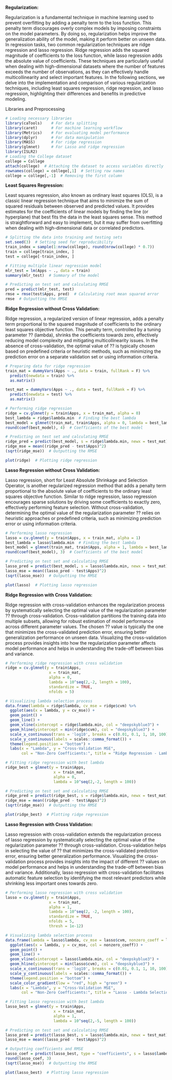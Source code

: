**Regularization:**

Regularization is a fundamental technique in machine learning used to prevent overfitting by adding a penalty term to the loss function. This penalty term discourages overly complex models by imposing constraints on the model parameters. By doing so, regularization helps improve the generalization ability of the model, making it perform better on unseen data. In regression tasks, two common regularization techniques are ridge regression and lasso regression. Ridge regression adds the squared magnitude of coefficients to the loss function, while lasso regression adds the absolute value of coefficients. These techniques are particularly useful when dealing with high-dimensional datasets where the number of features exceeds the number of observations, as they can effectively handle multicollinearity and select important features. In the following sections, we delve into the implementation and comparison of various regularization techniques, including least squares regression, ridge regression, and lasso regression, highlighting their differences and benefits in predictive modeling.

Libraries and Preprocessing

```r
# Loading necessary libraries
library(caTools)    # For data splitting
library(caret)      # For machine learning workflow
library(Metrics)    # For evaluating model performance
library(dplyr)      # For data manipulation
library(MASS)       # For ridge regression
library(glmnet)     # For Lasso and ridge regression
library(ISLR2)
# Loading the College dataset
college = College
attach(college)  # Attaching the dataset to access variables directly
rownames(college) = college[,1]  # Setting row names
college = college[,-1]  # Removing the first column
```

**Least Squares Regression:**

Least squares regression, also known as ordinary least squares (OLS), is a classic linear regression technique that aims to minimize the sum of squared residuals between observed and predicted values. It provides estimates for the coefficients of linear models by finding the line (or hyperplane) that best fits the data in the least squares sense. This method is straightforward and easy to implement, but it may suffer from overfitting when dealing with high-dimensional data or correlated predictors.

```r
# Splitting the data into training and testing sets
set.seed(3)  # Setting seed for reproducibility
train_index = sample(1:nrow(college), round(nrow(college) * 0.7))
train = college[train_index, ]
test = college[-train_index, ]

# Fitting multiple linear regression model
mlr_test = lm(Apps ~ ., data = train)
summary(mlr_test)  # Summary of the model

# Predicting on test set and calculating RMSE
pred = predict(mlr_test, test)
rmse = rmse(test$Apps, pred)  # Calculating root mean squared error
rmse  # Outputting the RMSE
```

**Ridge Regression without Cross Validation:**

Ridge regression, a regularized version of linear regression, adds a penalty term proportional to the squared magnitude of coefficients to the ordinary least squares objective function. This penalty term, controlled by a tuning parameter ?? (lambda), shrinks the coefficients towards zero, effectively reducing model complexity and mitigating multicollinearity issues. In the absence of cross-validation, the optimal value of ?? is typically chosen based on predefined criteria or heuristic methods, such as minimizing the prediction error on a separate validation set or using information criteria.

```r
# Preparing data for ridge regression
train_mat = dummyVars(Apps ~ ., data = train, fullRank = F) %>%
  predict(newdata = train) %>%
  as.matrix()

test_mat = dummyVars(Apps ~ ., data = test, fullRank = F) %>%
  predict(newdata = test) %>%
  as.matrix()

# Performing ridge regression
ridge = cv.glmnet(y = train$Apps, x = train_mat, alpha = 0)
best_lambda = ridge$lambda.min  # Finding the best lambda
best_model = glmnet(train_mat, train$Apps, alpha = 0, lambda = best_lambda)
round(coef(best_model), 4)  # Coefficients of the best model

# Predicting on test set and calculating RMSE
ridge_pred = predict(best_model, s = ridge$lambda.min, newx = test_mat)
ridge_mse = mean((ridge_pred - test$Apps)^2)
(sqrt(ridge_mse))  # Outputting the RMSE

plot(ridge)  # Plotting ridge regression
```

**Lasso Regression without Cross Validation:**

Lasso regression, short for Least Absolute Shrinkage and Selection Operator, is another regularized regression method that adds a penalty term proportional to the absolute value of coefficients to the ordinary least squares objective function. Similar to ridge regression, lasso regression encourages sparse solutions by driving some coefficients to exactly zero, effectively performing feature selection. Without cross-validation, determining the optimal value of the regularization parameter ?? relies on heuristic approaches or predefined criteria, such as minimizing prediction error or using information criteria.

```r
# Performing lasso regression
lasso = cv.glmnet(y = train$Apps, x = train_mat, alpha = 1)
best_lambda = lasso$lambda.min  # Finding the best lambda
best_model = glmnet(train_mat, train$Apps, alpha = 1, lambda = best_lambda)
round(coef(best_model), 3)  # Coefficients of the best model

# Predicting on test set and calculating RMSE
lasso_pred = predict(best_model, s = lasso$lambda.min, newx = test_mat)
lasso_mse = mean((lasso_pred - test$Apps)^2)
(sqrt(lasso_mse))  # Outputting the RMSE

plot(lasso)  # Plotting lasso regression
```

**Ridge Regression with Cross Validation:**

Ridge regression with cross-validation enhances the regularization process by systematically selecting the optimal value of the regularization parameter ?? through cross-validation. Cross-validation partitions the training data into multiple subsets, allowing for robust estimation of model performance across different parameter values. The chosen ?? value is typically the one that minimizes the cross-validated prediction error, ensuring better generalization performance on unseen data. Visualizing the cross-validation process provides insights into how the regularization parameter affects model performance and helps in understanding the trade-off between bias and variance.

```r
# Performing ridge regression with cross validation
ridge = cv.glmnet(y = train$Apps, 
                   x = train_mat, 
                   alpha = 0, 
                   lambda = 10^seq(2,-2, length = 100), 
                   standardize = TRUE, 
                   nfolds = 5)

# Visualizing lambda selection process
data.frame(lambda = ridge$lambda, cv_mse = ridge$cvm) %>%
  ggplot(aes(x = lambda, y = cv_mse)) + 
  geom_point() + 
  geom_line() + 
  geom_vline(xintercept = ridge$lambda.min, col = "deepskyblue3") +
  geom_hline(yintercept = min(ridge$cvm), col = "deepskyblue3") +
  scale_x_continuous(trans = 'log10', breaks = c(0.01, 0.1, 1, 10, 100), labels = c(0.01, 0.1, 1, 10, 100)) + 
  scale_y_continuous(labels = scales::comma_format()) + 
  theme(legend.position = "bottom") + 
  labs(x = "Lambda", y = "Cross-Validation MSE", 
       col = "Non-Zero Coefficients:", title = "Ridge Regression - Lambda Selection (Using 5-Fold Cross-Validation)")

# Fitting ridge regression with best lambda
ridge_best = glmnet(y = train$Apps,
                     x = train_mat,
                     alpha = 0, 
                     lambda = 10^seq(2,-2, length = 100))

# Predicting on test set and calculating RMSE
ridge_pred = predict(ridge_best, s = ridge$lambda.min, newx = test_mat)
ridge_mse = mean((ridge_pred - test$Apps)^2)
(sqrt(ridge_mse))  # Outputting the RMSE

plot(ridge_best)  # Plotting ridge regression
```

**Lasso Regression with Cross Validation:**

Lasso regression with cross-validation extends the regularization process of lasso regression by systematically selecting the optimal value of the regularization parameter ?? through cross-validation. Cross-validation helps in selecting the value of ?? that minimizes the cross-validated prediction error, ensuring better generalization performance. Visualizing the cross-validation process provides insights into the impact of different ?? values on model performance and helps in understanding the trade-off between bias and variance. Additionally, lasso regression with cross-validation facilitates automatic feature selection by identifying the most relevant predictors while shrinking less important ones towards zero.

```r
# Performing lasso regression with cross validation
lasso = cv.glmnet(y = train$Apps, 
                   x = train_mat, 
                   alpha = 1, 
                   lambda = 10^seq(2, -2, length = 100), 
                   standardize = TRUE, 
                   nfolds = 5, 
                   thresh = 1e-12)

# Visualizing lambda selection process
data.frame(lambda = lasso$lambda, cv_mse = lasso$cvm, nonzero_coeff = lasso$nzero) %>%
  ggplot(aes(x = lambda, y = cv_mse, col = nonzero_coeff)) + 
  geom_point() + 
  geom_line() + 
  geom_vline(xintercept = lasso$lambda.min, col = "deepskyblue3") +
  geom_hline(yintercept = min(lasso$cvm), col = "deepskyblue3") +
  scale_x_continuous(trans = 'log10', breaks = c(0.01, 0.1, 1, 10, 100), labels = c(0.01, 0.1, 1, 10, 100)) + 
  scale_y_continuous(labels = scales::comma_format()) + 
  theme(legend.position = "bottom") + 
  scale_color_gradient(low = "red", high = "green") +
  labs(x = "Lambda", y = "Cross-Validation MSE", 
       col = "Non-Zero Coefficients:", title = "Lasso - Lambda Selection (Using 5-Fold Cross-Validation)")

# Fitting lasso regression with best lambda
lasso_best = glmnet(y = train$Apps,
                     x = train_mat,
                     alpha = 1, 
                     lambda = 10^seq(2,-5, length = 100))

# Predicting on test set and calculating RMSE
lasso_pred = predict(lasso_best, s = lasso$lambda.min, newx = test_mat)
lasso_mse = mean((lasso_pred - test$Apps)^2)

# Outputting coefficients and RMSE
lasso_coef = predict(lasso_best, type = "coefficients", s = lasso$lambda.min)
round(lasso_coef, 3)
(sqrt(lasso_mse))  # Outputting the RMSE

plot(lasso_best)  # Plotting lasso regression
```
